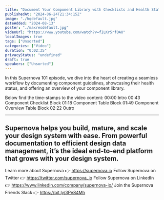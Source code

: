 ```yaml
---
title: "Document Your Component Library with Checklists and Health Status | Supernova 101"
publishedAt: "2024-06-24T21:34:15Z"
image: "./hqdefault.jpg"
dateAdded: "2024-08-13"
poster: "./maxresdefault.jpg"
videoUrl: "https://www.youtube.com/watch?v=fILKr5rfOAU"
localImages: true
tags: ["Unsorted"]
categories: ["Video"]
duration: "0:02:35"
privacyStatus: "undefined"
draft: true
speakers: ["Unsorted"]
---
```

In this Supernova 101 episode, we dive into the heart of creating a seamless workflow by documenting component guidelines, showcasing their health status, and offering an overview of your component library.

Below find the time-stamps to the video content:
00:00 Intro
00:43 Component Checklist Block
01:18 Component Table Block
01:49 Component Overview Table Block
02:22 Outro

----------
Supernova helps you build, mature, and scale your design system with ease. From powerful documentation to efficient design data management, it’s the ideal end-to-end platform that grows with your design system.
----------
Learn more about Supernova 👉 https://supernova.io
Follow Supernova on Twitter 👉  https://twitter.com/supernova_io
Follow Supernova on LinkedIn 👉 https://www.linkedin.com/company/supernova-io/
Join the Supernova Friends Slack 👉 https://bit.ly/3Pe84Mh
